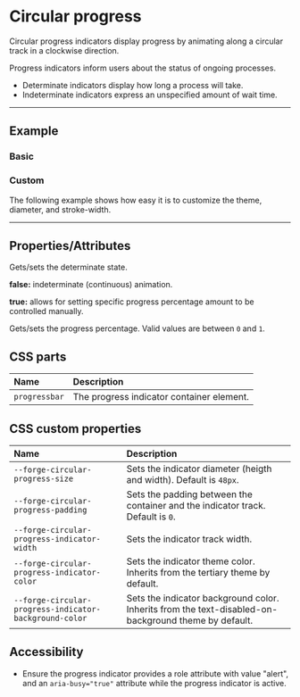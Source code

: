 
<PageSection>

# Circular progress

Circular progress indicators display progress by animating along a circular track in a clockwise direction.

Progress indicators inform users about the status of ongoing processes.

  - Determinate indicators display how long a process will take.
  - Indeterminate indicators express an unspecified amount of wait time.

</PageSection>

---

<PageSection>

## Example

### Basic

<LiveDemo dense codeHtml={CircularProgressDefaultHtml()}>
  <CircularProgressDemo />
</LiveDemo>

### Custom

The following example shows how easy it is to customize the theme, diameter, and stroke-width.

<LiveDemo dense codeHtml={CircularProgressCustomHtml()} codeScss={CircularProgressCustomScss()}>
  <CustomDemo determinate progress="0.66" />
</LiveDemo>

</PageSection>

---

<PageSection>

## Properties/Attributes

<PropertyDef name="determinate" type="boolean" defaultValue="false">

Gets/sets the determinate state.

**false:** indeterminate (continuous) animation.

**true:** allows for setting specific progress percentage amount to be controlled manually.

</PropertyDef>

<PropertyDef name="progress" type="number" defaultValue="0">

Gets/sets the progress percentage. Valid values are between `0` and `1`.

</PropertyDef>

</PageSection>

<PageSection>

## CSS parts

| Name                                            | Description
| :-----------------------------------------------| :----------
| `progressbar`                                   | The progress indicator container element.

</PageSection>

<PageSection>

## CSS custom properties

| Name                                                    | Description
| :-------------------------------------------------------| :----------
| `--forge-circular-progress-size`                        | Sets the indicator diameter (heigth and width). Default is `48px`.
| `--forge-circular-progress-padding`                     | Sets the padding between the container and the indicator track. Default is `0`.
| `--forge-circular-progress-indicator-width`             | Sets the indicator track width.
| `--forge-circular-progress-indicator-color`             | Sets the indicator theme color. Inherits from the tertiary theme by default.
| `--forge-circular-progress-indicator-background-color`  | Sets the indicator background color. Inherits from the text-disabled-on-background theme by default.

</PageSection>

<PageSection>

## Accessibility

* Ensure the progress indicator provides a role attribute with value "alert", and an `aria-busy="true"` attribute while the progress indicator is active.

</PageSection>
